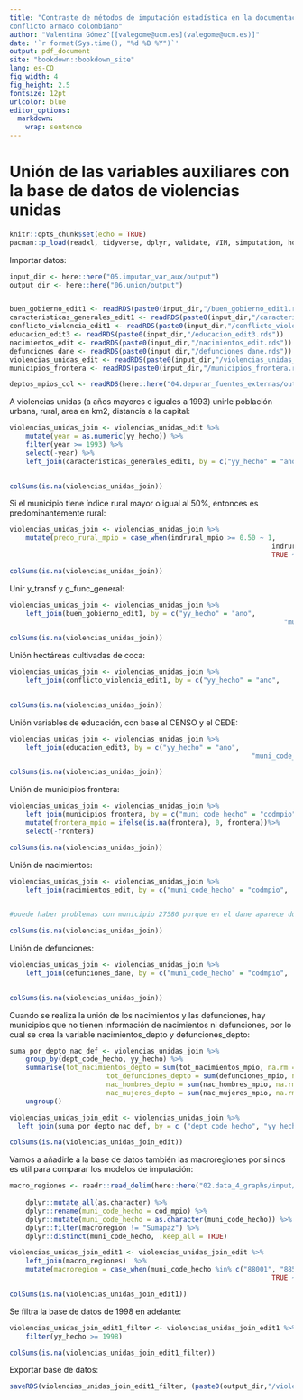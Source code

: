 ```yaml
---
title: "Contraste de métodos de imputación estadística en la documentación de víctimas del
conflicto armado colombiano"
author: "Valentina Gómez^[[valegome@ucm.es](valegome@ucm.es)]"
date: '`r format(Sys.time(), "%d %B %Y")`'
output: pdf_document
site: "bookdown::bookdown_site"
lang: es-CO
fig_width: 4
fig_height: 2.5
fontsize: 12pt
urlcolor: blue
editor_options: 
  markdown: 
    wrap: sentence
---
```

# Unión de las variables auxiliares con la base de datos de violencias unidas

```r
knitr::opts_chunk$set(echo = TRUE)
pacman::p_load(readxl, tidyverse, dplyr, validate, VIM, simputation, hot.deck)
```

Importar datos: 

```r

input_dir <- here::here("05.imputar_var_aux/output")
output_dir <- here::here("06.union/output")


buen_gobierno_edit1 <- readRDS(paste0(input_dir,"/buen_gobierno_edit1.rds"))
caracteristicas_generales_edit1 <- readRDS(paste0(input_dir,"/caracteristicas_generales_edit1.rds"))
conflicto_violencia_edit1 <- readRDS(paste0(input_dir,"/conflicto_violencia_edit1.rds"))
educacion_edit3 <- readRDS(paste0(input_dir,"/educacion_edit3.rds"))
nacimientos_edit <- readRDS(paste0(input_dir,"/nacimientos_edit.rds"))
defunciones_dane <- readRDS(paste0(input_dir,"/defunciones_dane.rds"))
violencias_unidas_edit <- readRDS(paste0(input_dir,"/violencias_unidas_edit.rds"))
municipios_frontera <- readRDS(paste0(input_dir,"/municipios_frontera.rds"))

deptos_mpios_col <- readRDS(here::here("04.depurar_fuentes_externas/output/departamentos_colombia.rds"))


```

A violencias unidas (a años mayores o iguales a 1993) unirle población urbana, rural, area en km2, 
distancia a la capital:

```r
violencias_unidas_join <- violencias_unidas_edit %>%
	mutate(year = as.numeric(yy_hecho)) %>%
	filter(year >= 1993) %>%
	select(-year) %>%
	left_join(caracteristicas_generales_edit1, by = c("yy_hecho" = "ano", 
																							"muni_code_hecho" = "codmpio"))

colSums(is.na(violencias_unidas_join))
```


Si el municipio tiene índice rural mayor o igual al 50%, entonces es predominantemente rural:

```r
violencias_unidas_join <- violencias_unidas_join %>%
	mutate(predo_rural_mpio = case_when(indrural_mpio >= 0.50 ~ 1,
																 indrural_mpio < 0.50 ~ 0,
																 TRUE ~ NA))

colSums(is.na(violencias_unidas_join))
```

Unir y_transf y g_func_general: 

```r
violencias_unidas_join <- violencias_unidas_join %>%
	left_join(buen_gobierno_edit1, by = c("yy_hecho" = "ano",
																	"muni_code_hecho" = "codmpio"))

colSums(is.na(violencias_unidas_join))

```

Unión hectáreas cultivadas de coca:

```r
violencias_unidas_join <- violencias_unidas_join %>%
	left_join(conflicto_violencia_edit1, by = c("yy_hecho" = "ano",
																				"muni_code_hecho" = "codmpio"))

colSums(is.na(violencias_unidas_join))

```


Unión variables de educación, con base al CENSO y el CEDE: 

```r
violencias_unidas_join <- violencias_unidas_join %>%
	left_join(educacion_edit3, by = c("yy_hecho" = "ano", 
															"muni_code_hecho" = "codmpio"))

colSums(is.na(violencias_unidas_join))

```
Unión de municipios frontera:

```r
violencias_unidas_join <- violencias_unidas_join %>%
	left_join(municipios_frontera, by = c("muni_code_hecho" = "codmpio"))%>%
	mutate(frontera_mpio = ifelse(is.na(frontera), 0, frontera))%>%
	select(-frontera)

colSums(is.na(violencias_unidas_join))
```

Unión de nacimientos:

```r

violencias_unidas_join <- violencias_unidas_join %>%
	left_join(nacimientos_edit, by = c("muni_code_hecho" = "codmpio",
																		 "yy_hecho" = "ano"))

#puede haber problemas con municipio 27580 porque en el dane aparece duplicado.

colSums(is.na(violencias_unidas_join))
```
Unión de defunciones:

```r

violencias_unidas_join <- violencias_unidas_join %>%
	left_join(defunciones_dane, by = c("muni_code_hecho" = "codmpio",
																		 "yy_hecho" = "ano"))

colSums(is.na(violencias_unidas_join))
```
Cuando se realiza la unión de los nacimientos y las defunciones, hay municipios que no tienen información de nacimientos ni defunciones, por lo cual se crea la variable nacimientos_depto y defunciones_depto:

```r

suma_por_depto_nac_def <- violencias_unidas_join %>%
	group_by(dept_code_hecho, yy_hecho) %>%
	summarise(tot_nacimientos_depto = sum(tot_nacimientos_mpio, na.rm = TRUE),
						tot_defunciones_depto = sum(defunciones_mpio, na.rm = TRUE),
						nac_hombres_depto = sum(nac_hombres_mpio, na.rm = TRUE),
						nac_mujeres_depto = sum(nac_mujeres_mpio, na.rm = TRUE),)%>%
	ungroup()

violencias_unidas_join_edit <- violencias_unidas_join %>%
  left_join(suma_por_depto_nac_def, by = c ("dept_code_hecho", "yy_hecho"))

colSums(is.na(violencias_unidas_join_edit))
```
Vamos a añadirle a la base de datos también las macroregiones por si nos es util para comparar los modelos de imputación: 

```r
macro_regiones <- readr::read_delim(here::here("02.data_4_graphs/input/macroregiones_cev.csv"), 
																		delim = "|", show_col_types = FALSE) %>%
	dplyr::mutate_all(as.character) %>% 
	dplyr::rename(muni_code_hecho = cod_mpio) %>%
	dplyr::mutate(muni_code_hecho = as.character(muni_code_hecho)) %>%
	dplyr::filter(macroregion != "Sumapaz") %>% 
	dplyr::distinct(muni_code_hecho, .keep_all = TRUE)

violencias_unidas_join_edit1 <- violencias_unidas_join_edit %>%
	left_join(macro_regiones)  %>%
	mutate(macroregion = case_when(muni_code_hecho %in% c("88001", "88564") ~ "Caribe e Insular",
																 TRUE ~ macroregion))

colSums(is.na(violencias_unidas_join_edit1))

```
Se filtra la base de datos de 1998 en adelante: 

```r
violencias_unidas_join_edit1_filter <- violencias_unidas_join_edit1 %>%
	filter(yy_hecho >= 1998)  

colSums(is.na(violencias_unidas_join_edit1_filter))

```

Exportar base de datos:

```r
saveRDS(violencias_unidas_join_edit1_filter, (paste0(output_dir,"/violencias_unidas_aux.rds")))
```



